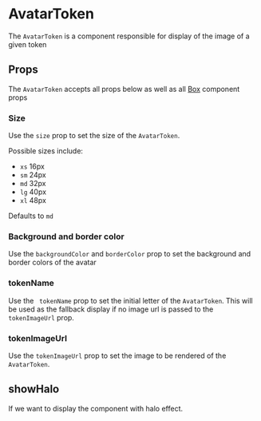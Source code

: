 


# AvatarToken

The `AvatarToken` is a component responsible for display of the image of a given token

<Canvas>
  <Story id="ui-components-component-library-avatar-token-avatar-token-stories-js--default-story" />
</Canvas>

## Props

The `AvatarToken` accepts all props below as well as all [Box](/ui-components-ui-box-box-stories-js--default-story) component props

<ArgsTable of={AvatarToken} />

### Size

Use the `size` prop to set the size of the `AvatarToken`.

Possible sizes include:

- `xs` 16px
- `sm` 24px
- `md` 32px
- `lg` 40px
- `xl` 48px

Defaults to `md`

<Canvas>
  <Story id="ui-components-component-library-base-avatar-base-avatar-stories-js--size" />
</Canvas>

### Background and border color

Use the `backgroundColor` and `borderColor` prop to set the background and border colors of the avatar

<Canvas>
  <Story id="ui-components-component-library-base-avatar-base-avatar-stories-js--background-and-border-color" />
</Canvas>

###  tokenName

Use the ` tokenName` prop to set the initial letter of the `AvatarToken`.  This will be used as the fallback display if no image url is passed to the `tokenImageUrl` prop.

###  tokenImageUrl

Use the `tokenImageUrl` prop to set the image to be rendered of the `AvatarToken`.

## showHalo

If we want to display the component with halo effect.

<Canvas>
  <Story id="ui-components-component-library-avatar-token-avatar-token-stories-js--show-halo" />
</Canvas>

